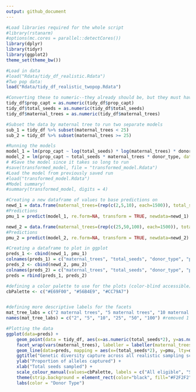 ```yaml
---
output: github_document
---
```


```r
#Load libraries required for the whole script
#library(rstanarm)
#options(mc.cores = parallel::detectCores())
library(dplyr)
library(tidyr)
library(ggplot2)
theme_set(theme_bw())

#Load in data 
#load("Rdata/tidy_df_realistic.Rdata")
#Two pop data:
load("Rdata/tidy_df_realistic_twopop.Rdata")
```

```r
#Converting these to numeric--they already should be, but they must have been converted accidentally when making the matrix a dataframe, etc...
tidy_df$prop_capt = as.numeric(tidy_df$prop_capt)
tidy_df$total_seeds = as.numeric(tidy_df$total_seeds)
tidy_df$maternal_trees = as.numeric(tidy_df$maternal_trees)

#Subset the data by maternal tree to run two separate models 
sub_1 = tidy_df %>% subset(maternal_trees < 25)
sub_2 = tidy_df %>% subset(maternal_trees >= 25)

#Running the models
model_1 = lm(prop_capt ~ log(total_seeds) * log(maternal_trees) * donor_type, data = sub_1)
model_2 = lm(prop_capt ~ total_seeds * maternal_trees * donor_type, data = sub_2)
# #Save the model since it takes so long to run
#save(transformed_model, file = "transformed_model.Rdata")
#Load the model from previously saved run
#load("transformed_model.Rdata")
#Model summary! 
#summary(transformed_model, digits = 4)
```

```r
#Creating a new dataframe of values to base predictions on 
newd_1 = data.frame(maternal_trees=(rep(c(2,5,10), each=1500)), total_seeds=rep(seq(1,500,1),9), donor_type=factor(rep((rep(c("all_eligible", "all_same", "skewed"), each=500)), 3)))
#Predictions 
pmu_1 = predict(model_1, re.form=NA, transform = TRUE, newdata=newd_1)

newd_2 = data.frame(maternal_trees=(rep(c(25,50,100), each=1500)), total_seeds=rep(seq(1,500,1),9), donor_type=factor(rep((rep(c("all_eligible", "all_same", "skewed"), each=500)), 3)))
#Predictions 
pmu_2 = predict(model_2, re.form=NA, transform = TRUE, newdata=newd_2)

#Creating a dataframe to plot in ggplot 
preds_1 <- cbind(newd_1, pmu_1)
colnames(preds_1) = c("maternal_trees", "total_seeds", "donor_type", "pmu")
preds_2 <- cbind(newd_2, pmu_2)
colnames(preds_2) = c("maternal_trees", "total_seeds", "donor_type", "pmu")
preds = rbind(preds_1, preds_2)

#defining a color palette to use for the plots (color-blind accessible)
cbPalette <- c("#E69F00", "#56B4E9", "#CC79A7")


#defining more descriptive labels for the facets 
mat_tree_labs = c("2 maternal trees", "5 maternal trees", "10 maternal trees", "25 maternal trees", "50 maternal trees", "100 maternal trees") #removed 1 maternal tree 
names(mat_tree_labs) = c("2", "5", "10", "25", "50", "100") #removed 1

#Plotting the data
ggplot(data=preds) +
    geom_point(data = tidy_df, aes(x=as.numeric(total_seeds*2), y=as.numeric(prop_capt), color=donor_type), alpha=0.25) +
    facet_wrap(vars(maternal_trees), labeller = labeller(maternal_trees = mat_tree_labs)) +
    geom_line(data=preds, mapping = aes(x=(total_seeds*2), y=pmu, lty=donor_type), show.legend=F) +
    ggtitle("Genetic diversity capture across all realistic sampling scenarios") +
    ylab("Proportion of alleles captured") +
    xlab("Total seeds sampled") +
    scale_colour_manual(values=cbPalette, labels = c("All eligible", "Single", "Skewed")) + 
    theme(strip.background = element_rect(color="black", fill="#F2F2F2", linetype="solid")) +
    labs(color = "Donor Type")
```


